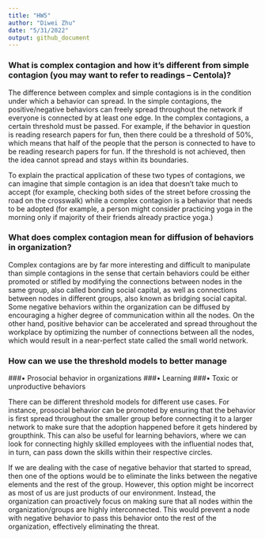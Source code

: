 ```yaml
---
title: "HW5"
author: "Diwei Zhu"
date: "5/31/2022"
output: github_document
---
```


### What is complex contagion and how it’s different from simple contagion (you may want to refer to readings – Centola)?

The difference between complex and simple contagions is in the condition under which a behavior can spread. In the simple contagions, the positive/negative behaviors can freely spread throughout the network if everyone is connected by at least one edge. In the complex contagions, a certain threshold must be passed. For example, if the behavior in question is reading research papers for fun, then there could be a threshold of 50%, which means that half of the people that the person is connected to have to be reading research papers for fun. If the threshold is not achieved, then the idea cannot spread and stays within its boundaries. 

To explain the practical application of these two types of contagions, we can imagine that simple contagion is an idea that doesn’t take much to accept (for example, checking both sides of the street before crossing the road on the crosswalk) while a complex contagion is a behavior that needs to be adopted (for example, a person might consider practicing yoga in the morning only if majority of their friends already practice yoga.) 

### What does complex contagion mean for diffusion of behaviors in organization?
Complex contagions are by far more interesting and difficult to manipulate than simple contagions in the sense that certain behaviors could be either promoted or stifled by modifying the connections between nodes in the same group, also called bonding social capital, as well as connections between nodes in different groups, also known as bridging social capital. Some negative behaviors within the organization can be diffused by encouraging a higher degree of communication within all the nodes. On the other hand, positive behavior can be accelerated and spread throughout the workplace by optimizing the number of connections between all the nodes, which would result in a near-perfect state called the small world network.

### How can we use the threshold models to better manage
###• Prosocial behavior in organizations
###• Learning
###• Toxic or unproductive behaviors


There can be different threshold models for different use cases. For instance, prosocial behavior can be promoted by ensuring that the behavior is first spread throughout the smaller group before connecting it to a larger network to make sure that the adoption happened before it gets hindered by groupthink. This can also be useful for learning behaviors, where we can look for connecting highly skilled employees with the influential nodes that, in turn, can pass down the skills within their respective circles.

If we are dealing with the case of negative behavior that started to spread, then one of the options would be to eliminate the links between the negative elements and the rest of the group. However, this option might be incorrect as most of us are just products of our environment. Instead, the organization can proactively focus on making sure that all nodes within the organization/groups are highly interconnected. This would prevent a node with negative behavior to pass this behavior onto the rest of the organization, effectively eliminating the threat. 
